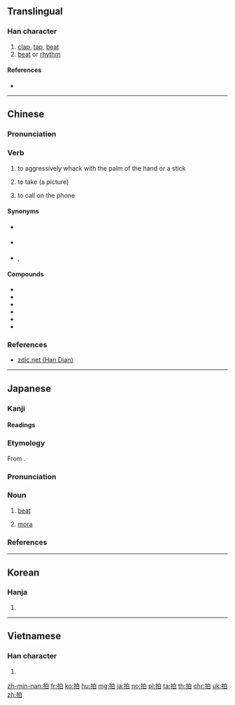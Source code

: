 ==Translingual==

===Han character===
{{Han char|rn=64|rad=手|as=05|sn=8|four=56000|canj=QHA|ids=⿰扌白}}

# [[clap]], [[tap]], [[beat]]
# [[beat]] or [[rhythm]]

====References====
* {{Han ref|kx=0425.070|dkj=11952|dj=0773.120|hdz=31854.030|uh=62CD|ud=25293|bh=A9E7|bd=43495}}

----

==Chinese==
{{zh-forms}}

===Pronunciation===
{{zh-pron
|m=pāi
|c=paak3
|mn=phah
|mc=y
|oc=y
|ma=zh-pāi.ogg
|cat=v,n
}}

===Verb===
{{zh-verb}}

# to aggressively whack with the palm of the hand or a stick
#: {{zh-usex|拍 尻川|to spank someone's bottom|MN}}
# to take (a picture)
#: {{zh-usex|他 拍 的 照片 全部 都 是 太 曝光 的。|The pictures he '''took''' are all overexposed.}}
# {{lb|zh|Min Nan}} to call on the phone
#: {{zh-usex|拍 電話|to call someone on the phone|MN}}
#: {{zh-usex|拍 手機|to call someone's cellphone|MN}}

====Synonyms====
* {{sense|to whack}} {{zh-l|打}}
* {{sense|to take a picture}} {{qualifier|Cantonese}} {{zh-l|影}}
* {{sense|to call on the phone}} {{qualifier|Min Nan}} {{zh-l|扣}}, {{qualifier|Mandarin|Cantonese}} {{zh-l|打}}

====Compounds====
* {{zh-l|拍板}}
* {{zh-l|拍馬屁}}
* {{zh-l|拍賣}}
* {{zh-l|拍攝}}
* {{zh-l|拍手}}
* {{zh-l|拍照}}

===References===
* [http://www.zdic.net/z/1a/js/62CD.htm zdic.net (Han Dian)]

----

==Japanese==

===Kanji===
{{ja-kanji|grade=c|rs=手05}}

====Readings====
{{ja-readings|goon=[[ひゃく]] (hyaku) {{non-joyo-reading}}|kanon=[[はく]] (haku)|kanyoon=[[ひょう]] (hyō)|kun=[[うつ]] (utsu)}}

===Etymology===
{{ja-kanjitab|はく|yomi=o}}
From {{etyl|ltc|ja|sort=はく}} {{m|zh|拍|tr=phæk}}.

===Pronunciation===
{{ja-pron|yomi=kanon|はく|acc=1|acc_ref=DJR,NHK}}

===Noun===
{{ja-noun|はく}}

# {{label|ja|music|sort=はく}} [[beat]]
# {{label|ja|phonology|sort=はく}} [[mora]]

===References===
<references/>

----

==Korean==

===Hanja===
{{ko-hanja|hangeul=박|eumhun=|rv=bak|mr=pak|y=pak}}

# {{defn|lang=ko|sort=手05}}

----

==Vietnamese==

===Han character===
{{vi-hantu|[[phếch]], [[phách]], [[vạch]], [[phạch]], [[phệch]]|rs=手05}}

# {{defn|lang=vi|sort=手05}}

[[zh-min-nan:拍]]
[[fr:拍]]
[[ko:拍]]
[[hu:拍]]
[[mg:拍]]
[[ja:拍]]
[[no:拍]]
[[pl:拍]]
[[ta:拍]]
[[th:拍]]
[[chr:拍]]
[[uk:拍]]
[[zh:拍]]